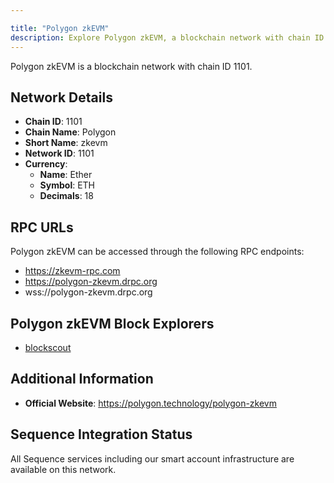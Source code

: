 ```yaml
---

title: "Polygon zkEVM"
description: Explore Polygon zkEVM, a blockchain network with chain ID 1101. Learn about its native currency, Ether, and how to interact with the network.
---
```




Polygon zkEVM is a blockchain network with chain ID 1101.

## Network Details

- **Chain ID**: 1101
- **Chain Name**: Polygon
- **Short Name**: zkevm
- **Network ID**: 1101
- **Currency**: 
  - **Name**: Ether
  - **Symbol**: ETH
  - **Decimals**: 18

## RPC URLs

Polygon zkEVM can be accessed through the following RPC endpoints:

- https://zkevm-rpc.com
- https://polygon-zkevm.drpc.org
- wss://polygon-zkevm.drpc.org

## Polygon zkEVM Block Explorers

- [blockscout](https://zkevm.polygonscan.com)

## Additional Information

- **Official Website**: https://polygon.technology/polygon-zkevm

## Sequence Integration Status

All Sequence services including our smart account infrastructure are available on this network.
